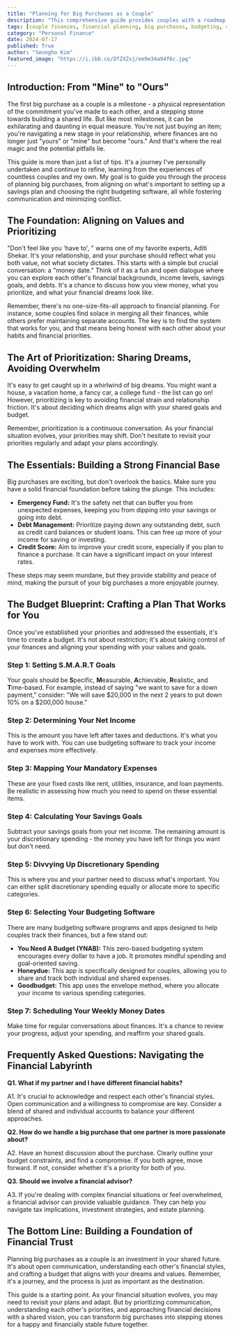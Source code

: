 ```yaml
---
title: "Planning for Big Purchases as a Couple"
description: "This comprehensive guide provides couples with a roadmap to plan big purchases, covering everything from aligning financial values to setting up a budget and choosing the right software. Learn how to prioritize shared dreams, manage debt, and build financial trust for a stable future together."
tags: [couple finances, financial planning, big purchases, budgeting, savings, relationship goals, money management, financial harmony, financial trust, couple communication, financial literacy]
category: "Personal Finance"
date: 2024-07-17
published: True
author: "Seungho Kim"
featured_image: "https://i.ibb.co/DfZXZsj/ee9e34a94f6c.jpg"
---
```



## Introduction: From "Mine" to "Ours"

The first big purchase as a couple is a milestone - a physical representation of the commitment you've made to each other, and a stepping stone towards building a shared life. But like most milestones, it can be exhilarating and daunting in equal measure. You're not just buying an item; you're navigating a new stage in your relationship, where finances are no longer just "yours" or "mine" but become "ours."  And that's where the real magic and the potential pitfalls lie.

This guide is more than just a list of tips. It's a journey I've personally undertaken and continue to refine, learning from the experiences of countless couples and my own. My goal is to guide you through the process of planning big purchases, from aligning on what's important to setting up a savings plan and choosing the right budgeting software, all while fostering communication and minimizing conflict. 

## The Foundation: Aligning on Values and Prioritizing

"Don't feel like you 'have to', " warns one of my favorite experts, Aditi Shekar. It's your relationship, and your purchase should reflect what you both value, not what society dictates. This starts with a simple but crucial conversation: a "money date."  Think of it as a fun and open dialogue where you can explore each other's financial backgrounds, income levels, savings goals, and debts. It's a chance to discuss how you view money, what you prioritize, and what your financial dreams look like. 

Remember, there's no one-size-fits-all approach to financial planning. For instance, some couples find solace in merging all their finances, while others prefer maintaining separate accounts. The key is to find the system that works for you, and that means being honest with each other about your habits and financial priorities.

## The Art of Prioritization: Sharing Dreams, Avoiding Overwhelm

It's easy to get caught up in a whirlwind of big dreams. You might want a house, a vacation home, a fancy car, a college fund - the list can go on! However, prioritizing is key to avoiding financial strain and relationship friction. It's about deciding which dreams align with your shared goals and budget. 

Remember, prioritization is a continuous conversation. As your financial situation evolves, your priorities may shift.  Don't hesitate to revisit your priorities regularly and adapt your plans accordingly.

## The Essentials: Building a Strong Financial Base

Big purchases are exciting, but don't overlook the basics.  Make sure you have a solid financial foundation before taking the plunge. This includes:

* **Emergency Fund:**  It's the safety net that can buffer you from unexpected expenses, keeping you from dipping into your savings or going into debt.
* **Debt Management:** Prioritize paying down any outstanding debt, such as credit card balances or student loans. This can free up more of your income for saving or investing.
* **Credit Score:** Aim to improve your credit score, especially if you plan to finance a purchase. It can have a significant impact on your interest rates.

These steps may seem mundane, but they provide stability and peace of mind, making the pursuit of your big purchases a more enjoyable journey.

## The Budget Blueprint: Crafting a Plan That Works for You

Once you've established your priorities and addressed the essentials, it's time to create a budget. It's not about restriction; it's about taking control of your finances and aligning your spending with your values and goals.

### Step 1: Setting S.M.A.R.T Goals

Your goals should be **S**pecific, **M**easurable, **A**chievable, **R**ealistic, and **T**ime-based.  For example, instead of saying "we want to save for a down payment," consider: "We will save $20,000 in the next 2 years to put down 10% on a $200,000 house." 

### Step 2: Determining Your Net Income

This is the amount you have left after taxes and deductions. It's what you have to work with. You can use budgeting software to track your income and expenses more effectively.

### Step 3: Mapping Your Mandatory Expenses

These are your fixed costs like rent, utilities, insurance, and loan payments. Be realistic in assessing how much you need to spend on these essential items.

### Step 4:  Calculating Your Savings Goals

Subtract your savings goals from your net income. The remaining amount is your discretionary spending - the money you have left for things you want but don't need.

### Step 5: Divvying Up Discretionary Spending

This is where you and your partner need to discuss what's important. You can either split discretionary spending equally or allocate more to specific categories.

### Step 6: Selecting Your Budgeting Software

There are many budgeting software programs and apps designed to help couples track their finances, but a few stand out:

* **You Need A Budget (YNAB):** This zero-based budgeting system encourages every dollar to have a job. It promotes mindful spending and goal-oriented saving.
* **Honeydue:**  This app is specifically designed for couples, allowing you to share and track both individual and shared expenses.
* **Goodbudget:** This app uses the envelope method, where you allocate your income to various spending categories.

### Step 7:  Scheduling Your Weekly Money Dates

Make time for regular conversations about finances. It's a chance to review your progress, adjust your spending, and reaffirm your shared goals.

## Frequently Asked Questions: Navigating the Financial Labyrinth

**Q1. What if my partner and I have different financial habits?**

A1. It's crucial to acknowledge and respect each other's financial styles. Open communication and a willingness to compromise are key. Consider a blend of shared and individual accounts to balance your different approaches.

**Q2. How do we handle a big purchase that one partner is more passionate about?**

A2. Have an honest discussion about the purchase.  Clearly outline your budget constraints, and find a compromise. If you both agree, move forward. If not, consider whether it's a priority for both of you.

**Q3.  Should we involve a financial advisor?**

A3. If you're dealing with complex financial situations or feel overwhelmed, a financial advisor can provide valuable guidance. They can help you navigate tax implications, investment strategies, and estate planning.

## The Bottom Line:  Building a Foundation of Financial Trust

Planning big purchases as a couple is an investment in your shared future.  It's about open communication, understanding each other's financial styles, and crafting a budget that aligns with your dreams and values.  Remember, it's a journey, and the process is just as important as the destination. 

This guide is a starting point. As your financial situation evolves, you may need to revisit your plans and adapt.  But by prioritizing communication, understanding each other's priorities, and approaching financial decisions with a shared vision, you can transform big purchases into stepping stones for a happy and financially stable future together.
